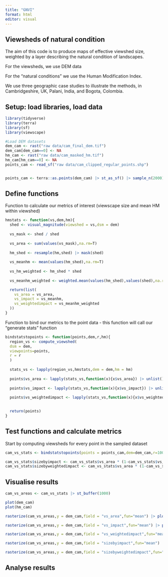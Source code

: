 ```yaml
---
title: "GNVI"
format: html
editor: visual
---
```


## Viewsheds of natural condition

The aim of this code is to produce maps of effective viewshed size, weighted by a layer describing the natural condition of landscapes.

For the viewsheds, we use DEM data

For the "natural conditions" we use the Human Modification Index.

We use three geographic case studies to illustrate the methods, in Cambridgeshire, UK, Palani, India, and Bogota, Colombia.

## Setup: load libraries, load data

```r
library(tidyverse)
library(terra)
library(sf)
library(viewscape)

#Load DEM datasets
dem_cam <- rast("raw data/cam_final_dem.tif")
dem_cam[dem_cam==0] <- NA
hm_cam <- rast("raw data/cam_masked_hm.tif")
hm_cam[hm_cam==0] <- NA
points_cam <- read_sf("raw data/cam_clipped_regular_points.shp")


points_cam <- terra::as.points(dem_cam) |> st_as_sf() |> sample_n(2000)
```

## Define functions

Function to calculate our metrics of interest (viewscape size and mean HM within viewshed)

```r
hmstats <- function(vs,dem,hm){
  shed <- visual_magnitude(viewshed = vs,dsm = dem)
  
  vs_mask <- shed / shed
  
  vs_area <- sum(values(vs_mask),na.rm=T)
  
  hm_shed <- resample(hm,shed) |> mask(shed)
  
  vs_meanhm <- mean(values(hm_shed),na.rm=T)
  
  vs_hm_weighted <- hm_shed * shed
  
  vs_meanhm_weighted <- weighted.mean(values(hm_shed),values(shed),na.rm=T)

  return(list(
    vs_area = vs_area,
    vs_impact = vs_meanhm,
    vs_weightedimpact = vs_meanhm_weighted
  ))
}
```

Function to bind our metrics to the point data - this function will call our "generate stats" function

```r
bindstatstopoints <- function(points,dem,r,hm){
  region_vs <- compute_viewshed(
  dsm = dem,
  viewpoints=points,
  r = r
  )
  
  stats_vs <- lapply(region_vs,hmstats,dem = dem,hm = hm)
  
  points$vs_area <- lapply(stats_vs,function(x){x$vs_area}) |> unlist()
  
  points$vs_impact <- lapply(stats_vs,function(x){x$vs_impact}) |> unlist()
  
  points$vs_weightedimpact <- lapply(stats_vs,function(x){x$vs_weightedimpact}) |> unlist()

  
  return(points)
}
```

## Test functions and calculate metrics

Start by computing viewsheds for every point in the sampled dataset

```r
cam_vs_stats <- bindstatstopoints(points = points_cam,dem=dem_cam,r=10000,hm=hm_cam)

cam_vs_stats$sizebyimpact <- cam_vs_stats$vs_area * (1-cam_vs_stats$vs_impact)
cam_vs_stats$sizebyweightedimpact <- cam_vs_stats$vs_area * (1-cam_vs_stats$vs_weightedimpact)

```

## Visualise results

```r
cam_vs_areas <- cam_vs_stats |> st_buffer(1000)

plot(dem_cam)
plot(hm_cam)

rasterize(cam_vs_areas,y = dem_cam,field = "vs_area",fun="mean") |> plot(main = "Viewshed-level total area (km^2)")

rasterize(cam_vs_areas,y = dem_cam,field = "vs_impact",fun="mean") |> plot(main="Viewshed-level mean impacts")

rasterize(cam_vs_areas,y = dem_cam,field = "vs_weightedimpact",fun="mean") |> plot(main = "Mean impact weighted by proportion of view")

rasterize(cam_vs_areas,y = dem_cam,field = "sizebyimpact",fun="mean") |> plot(main = "Impact score multiplied by viewshed size (Natural Views)")

rasterize(cam_vs_areas,y = dem_cam,field = "sizebyweightedimpact",fun="mean") |> plot(main = "Weighted mpact score multiplied by viewshed size (Natural Views)")
```

## Analyse results

```r

```
